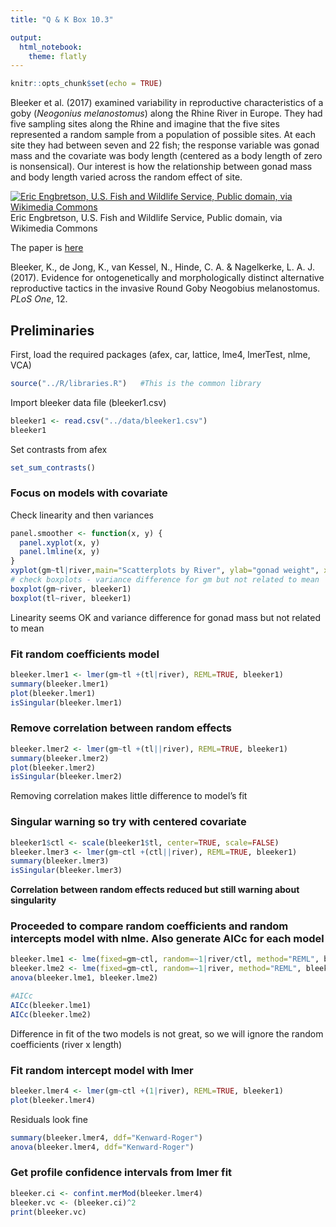 ```yaml
---
title: "Q & K Box 10.3"

output:
  html_notebook:
    theme: flatly
---
```


```r
knitr::opts_chunk$set(echo = TRUE)
```

Bleeker et al. (2017) examined variability in reproductive characteristics of a goby (*Neogonius melanostomus*) along the Rhine River in Europe. They had five sampling sites along the Rhine and imagine that the five sites represented a random sample from a population of possible sites. At each site they had between seven and 22 fish; the response variable was gonad mass and the covariate was body length (centered as a body length of zero is nonsensical). Our interest is how the relationship between gonad mass and body length varied across the random effect of site.

[![Eric Engbretson, U.S. Fish and Wildlife Service, Public domain, via Wikimedia Commons](../media/1024px-Neogobius_melanostomus1.jpg)](https://upload.wikimedia.org/wikipedia/commons/6/6b/Neogobius_melanostomus1.jpg)
Eric Engbretson, U.S. Fish and Wildlife Service, Public domain, via Wikimedia Commons

The paper is [here](doi:10.1371/journal.pone.0174828)

Bleeker, K., de Jong, K., van Kessel, N., Hinde, C. A. & Nagelkerke, L. A. J. (2017). Evidence for ontogenetically and morphologically distinct alternative reproductive tactics in the invasive Round Goby Neogobius melanostomus. *PLoS One*, 12.

## Preliminaries

First, load the required packages (afex, car, lattice, lme4, lmerTest, nlme, VCA)

```r
source("../R/libraries.R")   #This is the common library
```

Import bleeker data file (bleeker1.csv)

```r
bleeker1 <- read.csv("../data/bleeker1.csv")
bleeker1
```

Set contrasts from afex

```r
set_sum_contrasts()
```

### Focus on models with covariate

Check linearity and then variances

```r
panel.smoother <- function(x, y) {
  panel.xyplot(x, y) 
  panel.lmline(x, y)
}
xyplot(gm~tl|river,main="Scatterplots by River", ylab="gonad weight", xlab="total length", panel=panel.smoother, bleeker1)
# check boxplots - variance difference for gm but not related to mean
boxplot(gm~river, bleeker1)
boxplot(tl~river, bleeker1)

```

Linearity seems OK and variance difference for gonad mass but not related to mean

### Fit random coefficients model

```r
bleeker.lmer1 <- lmer(gm~tl +(tl|river), REML=TRUE, bleeker1)
summary(bleeker.lmer1)
plot(bleeker.lmer1)
isSingular(bleeker.lmer1)
```

### Remove correlation between random effects

```r
bleeker.lmer2 <- lmer(gm~tl +(tl||river), REML=TRUE, bleeker1)
summary(bleeker.lmer2)
plot(bleeker.lmer2)
isSingular(bleeker.lmer2)
```

Removing correlation makes little difference to model's fit

### Singular warning so try with centered covariate

```r
bleeker1$ctl <- scale(bleeker1$tl, center=TRUE, scale=FALSE)
bleeker.lmer3 <- lmer(gm~ctl +(ctl||river), REML=TRUE, bleeker1)
summary(bleeker.lmer3)
isSingular(bleeker.lmer3)
```

**Correlation between random effects reduced but still warning about singularity**

### Proceeded to compare random coefficients and random intercepts model with nlme. Also generate AICc for each model

```r
bleeker.lme1 <- lme(fixed=gm~ctl, random=~1|river/ctl, method="REML", bleeker1)
bleeker.lme2 <- lme(fixed=gm~ctl, random=~1|river, method="REML", bleeker1)
anova(bleeker.lme1, bleeker.lme2)

#AICc
AICc(bleeker.lme1)
AICc(bleeker.lme2)
```

Difference in fit of the two models is not great, so we will ignore the random coefficients (river x length)

### Fit random intercept model with lmer

```r
bleeker.lmer4 <- lmer(gm~ctl +(1|river), REML=TRUE, bleeker1)
plot(bleeker.lmer4)
```

Residuals look fine

```r
summary(bleeker.lmer4, ddf="Kenward-Roger")
anova(bleeker.lmer4, ddf="Kenward-Roger")
```

### Get profile confidence intervals from lmer fit

```r
bleeker.ci <- confint.merMod(bleeker.lmer4)
bleeker.vc <- (bleeker.ci)^2
print(bleeker.vc)

```
